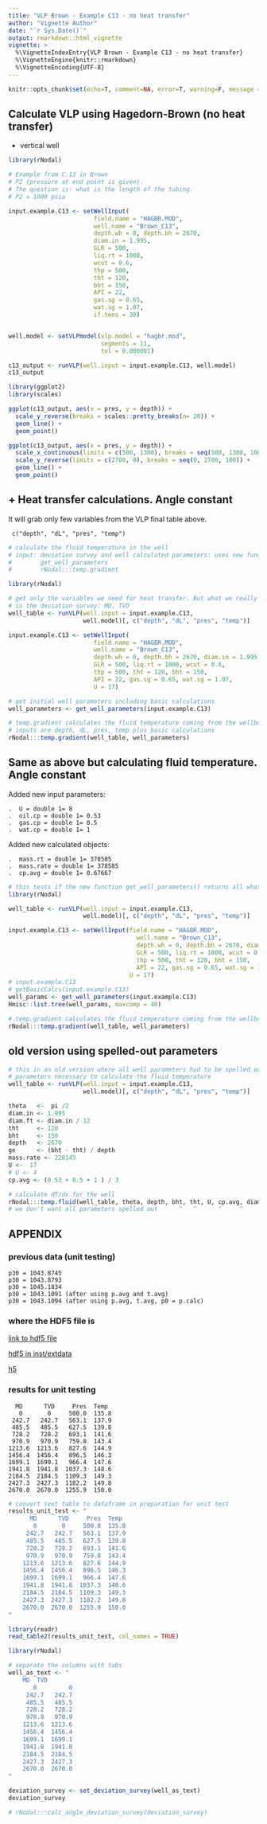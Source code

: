---
title: "VLP Brown - Example C13 - no heat transfer"
author: "Vignette Author"
date: "`r Sys.Date()`"
output: rmarkdown::html_vignette
vignette: >
  %\VignetteIndexEntry{VLP Brown - Example C13 - no heat transfer}
  %\VignetteEngine{knitr::rmarkdown}
  %\VignetteEncoding{UTF-8}
---

```{r setup, include=F, error=T, message=F, warning=F}
knitr::opts_chunk$set(echo=T, comment=NA, error=T, warning=F, message = F, fig.align = 'center')
```


## Calculate VLP using Hagedorn-Brown (no heat transfer)
* vertical well


```{r rows.print=30}
library(rNodal)

# Example from C.13 in Brown
# P2 (pressure at end point is given). 
# The question is: what is the length of the tubing.
# P2 = 1000 psia

input.example.C13 <- setWellInput(
                        field.name = "HAGBR.MOD", 
                        well.name = "Brown_C13", 
                        depth.wh = 0, depth.bh = 2670, 
                        diam.in = 1.995, 
                        GLR = 500, 
                        liq.rt = 1000, 
                        wcut = 0.6, 
                        thp = 500, 
                        tht = 120, 
                        bht = 150, 
                        API = 22, 
                        gas.sg = 0.65, 
                        wat.sg = 1.07, 
                        if.tens = 30)


well.model <- setVLPmodel(vlp.model = "hagbr.mod", 
                          segments = 11, 
                          tol = 0.000001)

c13_output <- runVLP(well.input = input.example.C13, well.model)
c13_output
```

```{r, fig.height=6, fig.width=6}
library(ggplot2)
library(scales)

ggplot(c13_output, aes(x = pres, y = depth)) +
  scale_y_reverse(breaks = scales::pretty_breaks(n= 20)) +
  geom_line() +
  geom_point()

ggplot(c13_output, aes(x = pres, y = depth)) +
  scale_x_continuous(limits = c(500, 1300), breaks = seq(500, 1300, 100)) +
  scale_y_reverse(limits = c(2700, 0), breaks = seq(0, 2700, 100)) +
  geom_line() +
  geom_point()

```


        
## + Heat transfer calculations. Angle constant

It will grab only few variables from the VLP final table above.
     
     c("depth", "dL", "pres", "temp")

```{r rows.print=30}
# calculate the fluid temperature in the well
# input: deviation survey and well calculated parameters: uses new functions: 
#        get_well_parameters
#        rNodal:::temp.gradient

library(rNodal)

# get only the variables we need for heat transfer. But what we really want 
# is the deviation survey: MD, TVD
well_table <- runVLP(well.input = input.example.C13, 
                     well.model)[, c("depth", "dL", "pres", "temp")]    

input.example.C13 <- setWellInput(
                        field.name = "HAGBR.MOD",
                        well.name = "Brown_C13", 
                        depth.wh = 0, depth.bh = 2670, diam.in = 1.995, 
                        GLR = 500, liq.rt = 1000, wcut = 0.6, 
                        thp = 500, tht = 120, bht = 150, 
                        API = 22, gas.sg = 0.65, wat.sg = 1.07,
                        U = 17)

# get initial well parameters including basic calculations
well_parameters <- get_well_parameters(input.example.C13)

# temp.gradient calculates the fluid temperature coming from the wellbore
# inputs are depth, dL, pres, temp plus basic calculations
rNodal:::temp.gradient(well_table, well_parameters)         

```

## Same as above but calculating fluid temperature. Angle constant

Added new input parameters:

    .  U = double 1= 8
    .  oil.cp = double 1= 0.53
    .  gas.cp = double 1= 0.5
    .  wat.cp = double 1= 1
    
Added new calculated objects:

    .  mass.rt = double 1= 378585
    .  mass.rate = double 1= 378585
    .  cp.avg = double 1= 0.67667


```{r rows.print=30}
# this tests if the new function get_well_parameters() returns all what's needed for heat transfer
library(rNodal)

well_table <- runVLP(well.input = input.example.C13, 
                     well.model)[, c("depth", "dL", "pres", "temp")]   

input.example.C13 <- setWellInput(field.name = "HAGBR.MOD",
                                    well.name = "Brown_C13", 
                                    depth.wh = 0, depth.bh = 2670, diam.in = 1.995, 
                                    GLR = 500, liq.rt = 1000, wcut = 0.6, 
                                    thp = 500, tht = 120, bht = 150, 
                                    API = 22, gas.sg = 0.65, wat.sg = 1.07,
                                  U = 17)
# input.example.C13
# getBasicCalcs(input.example.C13)
well_params <- get_well_parameters(input.example.C13)
Hmisc::list.tree(well_params, maxcomp = 40)

# temp.gradient calculates the fluid temperature coming from the wellbore
rNodal:::temp.gradient(well_table, well_parameters)    
```

## old version using spelled-out parameters

```{r rows.print=30}
# this in an old version where all well parameters had to be spelled out
# parameters necessary to calculate the fluid temperature
well_table <- runVLP(well.input = input.example.C13, 
                     well.model)[, c("depth", "dL", "pres", "temp")] 

theta   <-  pi /2
diam.in <- 1.995
diam.ft <- diam.in / 12
tht     <- 120
bht     <- 150
depth   <- 2670
ge      <- (bht - tht) / depth
mass.rate <- 228145
U <-  17
# U <- 4
cp.avg <- (0.53 + 0.5 + 1 ) / 3

# calculate dT/dx for the well
rNodal:::temp.fluid(well_table, theta, depth, bht, tht, U, cp.avg, diam.ft, mass.rate)
# we don't want all parameters spelled out      ^   ^      ^     ^      ^      ^     
```



## APPENDIX

### previous data (unit testing)

    p30 = 1043.8745
    p30 = 1043.8793
    p30 = 1045.1834
    p30 = 1043.1091 (after using p.avg and t.avg)
    p30 = 1043.1094 (after using p.avg, t.avg, p0 = p.calc)


### where the HDF5 file is

[link to hdf5 file](C:\Users\msfz751\AppData\Local\Temp\RtmpEbxvPR\file40c0446c2f7.h5)

[hdf5 in inst/extdata](I:\src\rNodal\inst\extdata\brown_c13.h5)

[h5](C:\Users\msfz751\AppData\Local\Temp\RtmpM3UF3e\file526835c54c20.h5)


### results for unit testing

      MD      TVD     Pres  Temp
       0       0     500.0  135.8
     242.7   242.7   563.1  137.9
     485.5	 485.5	 627.5  139.8
     728.2	 728.2	 693.1	141.6
     970.9	 970.9	 759.8	143.4
    1213.6	1213.6	 827.6	144.9
    1456.4	1456.4	 896.5	146.3
    1699.1	1699.1	 966.4	147.6
    1941.8	1941.8	1037.3	148.6
    2184.5	2184.5	1109.3	149.3
    2427.3	2427.3	1182.2	149.8
    2670.0	2670.0	1255.9	150.0
    
    
```{r rows.print=20}
# convert text table to dataframe in preparation for unit test
results_unit_test <- "
      MD      TVD     Pres  Temp
       0       0     500.0  135.8
     242.7   242.7   563.1  137.9
     485.5	 485.5	 627.5  139.8
     728.2	 728.2	 693.1	141.6
     970.9	 970.9	 759.8	143.4
    1213.6	1213.6	 827.6	144.9
    1456.4	1456.4	 896.5	146.3
    1699.1	1699.1	 966.4	147.6
    1941.8	1941.8	1037.3	148.6
    2184.5	2184.5	1109.3	149.3
    2427.3	2427.3	1182.2	149.8
    2670.0	2670.0	1255.9	150.0
"    

library(readr)
read_table2(results_unit_test, col_names = TRUE)
```
    
        
        
```{r}
library(rNodal)

# separate the columns with tabs
well_as_text <- "
    MD  TVD    
       0	     0   
     242.7   242.7
     485.5   485.5
     728.2   728.2
     970.9   970.9
    1213.6  1213.6
    1456.4	1456.4
    1699.1	1699.1
    1941.8	1941.8
    2184.5	2184.5
    2427.3	2427.3
    2670.0	2670.0
"

deviation_survey <- set_deviation_survey(well_as_text)
deviation_survey
```

```{r}
# rNodal:::calc_angle_deviation_survey(deviation_survey)
```


